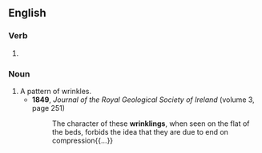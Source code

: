 ==English==

===Verb===
{{head|en|present participle}}

# {{present participle of|wrinkle|lang=en|nocat=1}}

===Noun===
{{en-noun}}

# A pattern of wrinkles.
#* '''1849''', ''Journal of the Royal Geological Society of Ireland'' (volume 3, page 251)
#*: The character of these '''wrinklings''', when seen on the flat of the beds, forbids the idea that they are due to end on compression{{...}}